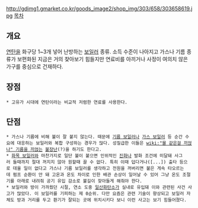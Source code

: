http://gdimg1.gmarket.co.kr/goods_image2/shop_img/303/658/303658619.jpg
[[목차]]
== 개요 ==
[[연탄]]을 화구당 1~3개 넣어 난방하는 [[보일러]] 종류. 소득 수준이 나아지고 가스나 기름 종류가 보편화된 지금은 거의 찾아보기 힘들지만 연료비를 아끼거나 사정이 여의치 않은 가구를 중심으로 건재하다.

== 장점 ==
 * 고유가 시대에 연탄이라는 비교적 저렴한 연료를 사용한다.

== 단점 ==
 * 가스나 기름에 비해 불이 잘 붙지 않는다. 때문에 [[기름 보일러]]나 [[가스 보일러]] 등 순간 수요에 대응하는 보일러와 복합 구성하는 경우가 많다. 성질급한 이들은 [[wiki:"물 같은걸 끼얹나" 기름을 끼얹는]] [[불장난]](?)을 하기도 한다고.
 * [[화목 보일러]]와 마찬가지로 일단 불이 붙으면 인위적인 [[진화]]나 발화 조건에 미달돼 사그러 들때까지 절대 꺼지지 않아 원할때 끌 수 없다. 특히 이때 덥다거나([...]) 출타 등으로 데울 일이 없다고 가스나 기름 보일러를 생각하고 전원을 꺼버리면 불은 게속 타오르는데 펌프 순환이 안 돼 고온과 온도 차이로 인한 배관 손상이 일어날 수 있어 그냥 온도 조절기를 아래로 내려줘 공기 유입 감소로 불길이 잦아들게 해줘야 한다.
 * 보일러와 방이 가까웠던 시절, 연소 도중 [[일산화탄소]]가 실내로 유입돼 이와 관련된 사건 사고가 많았다. 이 보일러를 기피하는 제 0순위. 다만 요즘은 관련 기술이 향상되고 보일러 자체도 방과 거리를 두고 환기가 잘되는 곳에 위치시키다 보니 이런 사고는 보기 힘들어졌다.
